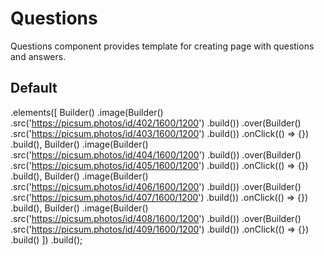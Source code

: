 
<Meta title="Atomic Design/I18n/Placard" />

# Questions

Questions component provides template for creating page with questions and answers.

## Default

  .elements([
    Builder()
      .image(Builder()
        .src('https://picsum.photos/id/402/1600/1200')
        .build())
      .over(Builder()
        .src('https://picsum.photos/id/403/1600/1200')
        .build())
      .onClick(() => {})
      .build(),
    Builder()
      .image(Builder()
        .src('https://picsum.photos/id/404/1600/1200')
        .build())
      .over(Builder()
        .src('https://picsum.photos/id/405/1600/1200')
        .build())
      .onClick(() => {})
      .build(),
    Builder()
      .image(Builder()
        .src('https://picsum.photos/id/406/1600/1200')
        .build())
      .over(Builder()
        .src('https://picsum.photos/id/407/1600/1200')
        .build())
      .onClick(() => {})
      .build(),
    Builder()
      .image(Builder()
        .src('https://picsum.photos/id/408/1600/1200')
        .build())
      .over(Builder()
        .src('https://picsum.photos/id/409/1600/1200')
        .build())
      .onClick(() => {})
      .build()
  ])
  .build();

<Canvas>
  <Story name="default">
    <Placard {...props} />
  </Story>
</Canvas>
